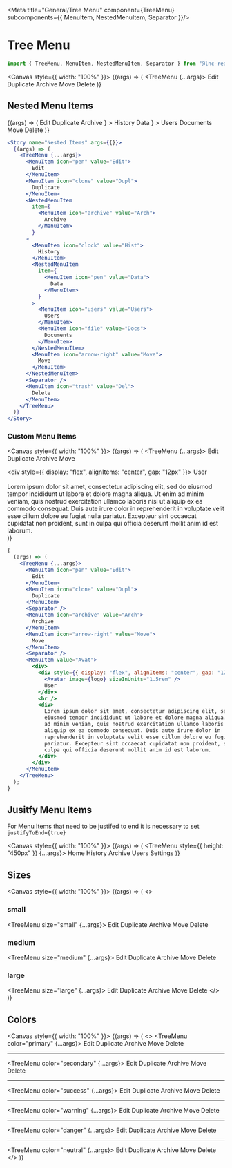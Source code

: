 
<Meta title="General/Tree Menu" component={TreeMenu}  subcomponents={{ MenuItem, NestedMenuItem, Separator }}/>

# Tree Menu

```jsx
import { TreeMenu, MenuItem, NestedMenuItem, Separator } from "@lnc-react-ui";
```


<Canvas style={{ width: "100%" }}>
  <Story name="Default" args={{}}>
    {(args) => (
      <TreeMenu {...args}>
        <MenuItem icon="pen" value="Edit">
          Edit
        </MenuItem>
        <MenuItem icon="clone" value="Dupl">
          Duplicate
        </MenuItem>
        <Separator />
        <MenuItem icon="archive" value="Arch">
          Archive
        </MenuItem>
        <MenuItem icon="arrow-right" value="Move">
          Move
        </MenuItem>
        <Separator />
        <MenuItem icon="trash" value="Del">
          Delete
        </MenuItem>
      </TreeMenu>
    )}
  </Story>
</Canvas>

<ArgsTable story="Default" />

## Nested Menu Items

<Story name="Nested Items" args={{}}>
  {(args) => (
    <TreeMenu {...args}>
      <MenuItem icon="pen" value="Edit">
        Edit
      </MenuItem>
      <MenuItem icon="clone" value="Dupl">
        Duplicate
      </MenuItem>
      <NestedMenuItem
        item={
          <MenuItem icon="archive" value="Arch">
            Archive
          </MenuItem>
        }
      >
        <MenuItem icon="clock" value="Hist">
          History
        </MenuItem>
        <NestedMenuItem
          item={
            <MenuItem icon="pen" value="Data">
              Data
            </MenuItem>
          }
        >
          <MenuItem icon="users" value="Users">
            Users
          </MenuItem>
          <MenuItem icon="file" value="Docs">
            Documents
          </MenuItem>
        </NestedMenuItem>
        <MenuItem icon="arrow-right" value="Move">
          Move
        </MenuItem>
      </NestedMenuItem>
      <Separator />
      <MenuItem icon="trash" value="Del">
        Delete
      </MenuItem>
    </TreeMenu>
  )}
</Story>

```jsx
<Story name="Nested Items" args={{}}>
  {(args) => (
    <TreeMenu {...args}>
      <MenuItem icon="pen" value="Edit">
        Edit
      </MenuItem>
      <MenuItem icon="clone" value="Dupl">
        Duplicate
      </MenuItem>
      <NestedMenuItem
        item={
          <MenuItem icon="archive" value="Arch">
            Archive
          </MenuItem>
        }
      >
        <MenuItem icon="clock" value="Hist">
          History
        </MenuItem>
        <NestedMenuItem
          item={
            <MenuItem icon="pen" value="Data">
              Data
            </MenuItem>
          }
        >
          <MenuItem icon="users" value="Users">
            Users
          </MenuItem>
          <MenuItem icon="file" value="Docs">
            Documents
          </MenuItem>
        </NestedMenuItem>
        <MenuItem icon="arrow-right" value="Move">
          Move
        </MenuItem>
      </NestedMenuItem>
      <Separator />
      <MenuItem icon="trash" value="Del">
        Delete
      </MenuItem>
    </TreeMenu>
  )}
</Story>
```

### Custom Menu Items

<Canvas style={{ width: "100%" }}>
  <Story name="Custom Items" args={{}}>
    {(args) => (
      <TreeMenu {...args}>
        <MenuItem icon="pen" value="Edit">
          Edit
        </MenuItem>
        <MenuItem icon="clone" value="Dupl">
          Duplicate
        </MenuItem>
        <Separator />
        <MenuItem icon="archive" value="Arch">
          Archive
        </MenuItem>
        <MenuItem icon="arrow-right" value="Move">
          Move
        </MenuItem>
        <Separator />
        <MenuItem value="Avat">
          <div>
            <div style={{ display: "flex", alignItems: "center", gap: "12px" }}>
              <Avatar image={logo} sizeInUnits="1.5rem" />
              User
            </div>
            <br />
            <div>
              Lorem ipsum dolor sit amet, consectetur adipiscing elit, sed do
              eiusmod tempor incididunt ut labore et dolore magna aliqua. Ut
              enim ad minim veniam, quis nostrud exercitation ullamco laboris
              nisi ut aliquip ex ea commodo consequat. Duis aute irure dolor in
              reprehenderit in voluptate velit esse cillum dolore eu fugiat
              nulla pariatur. Excepteur sint occaecat cupidatat non proident,
              sunt in culpa qui officia deserunt mollit anim id est laborum.
            </div>
          </div>
        </MenuItem>
      </TreeMenu>
    )}
  </Story>
</Canvas>

```jsx
{
  (args) => (
    <TreeMenu {...args}>
      <MenuItem icon="pen" value="Edit">
        Edit
      </MenuItem>
      <MenuItem icon="clone" value="Dupl">
        Duplicate
      </MenuItem>
      <Separator />
      <MenuItem icon="archive" value="Arch">
        Archive
      </MenuItem>
      <MenuItem icon="arrow-right" value="Move">
        Move
      </MenuItem>
      <Separator />
      <MenuItem value="Avat">
        <div>
          <div style={{ display: "flex", alignItems: "center", gap: "12px" }}>
            <Avatar image={logo} sizeInUnits="1.5rem" />
            User
          </div>
          <br />
          <div>
            Lorem ipsum dolor sit amet, consectetur adipiscing elit, sed do
            eiusmod tempor incididunt ut labore et dolore magna aliqua. Ut enim
            ad minim veniam, quis nostrud exercitation ullamco laboris nisi ut
            aliquip ex ea commodo consequat. Duis aute irure dolor in
            reprehenderit in voluptate velit esse cillum dolore eu fugiat nulla
            pariatur. Excepteur sint occaecat cupidatat non proident, sunt in
            culpa qui officia deserunt mollit anim id est laborum.
          </div>
        </div>
      </MenuItem>
    </TreeMenu>
  );
}
```

## Jusitfy Menu Items

For Menu Items that need to be justifed to end it is necessary to set `justifyToEnd={true}`

<Canvas style={{ width: "100%" }}>
  <Story name="Justify Menu Items" args={{}}>
    {(args) => (
      <TreeMenu style={{ height: "450px" }} {...args}>
        <MenuItem icon="home" value="Home">
          Home
        </MenuItem>
        <MenuItem icon="clock" value="Hist">
          History
        </MenuItem>
        <MenuItem icon="archive" value="Arch">
          Archive
        </MenuItem>
        <MenuItem icon="users" value="Users" justifyToEnd={true}>
          Users
        </MenuItem>
        <Separator justifyToEnd={true} />
        <MenuItem icon="gears" value="Sett" justifyToEnd={true}>
          Settings
        </MenuItem>
      </TreeMenu>
    )}
  </Story>
</Canvas>

## Sizes

<Canvas style={{ width: "100%" }}>
  <Story name="Sizes" args={{}}>
    {(args) => (
      <>
        <h3>small</h3>
        <TreeMenu size="small" {...args}>
          <MenuItem value="Edit" icon="pen">
            Edit
          </MenuItem>
          <MenuItem value="Dupl" icon="clone">
            Duplicate
          </MenuItem>
          <MenuItem value="Arch" icon="archive">
            Archive
          </MenuItem>
          <MenuItem value="Move" icon="arrow-right">
            Move
          </MenuItem>
          <MenuItem value="Del" icon="trash">
            Delete
          </MenuItem>
        </TreeMenu>
        <br />
        <h3>medium</h3>
        <TreeMenu size="medium" {...args}>
          <MenuItem value="Edit" icon="pen">
            Edit
          </MenuItem>
          <MenuItem value="Dupl" icon="clone">
            Duplicate
          </MenuItem>
          <MenuItem value="Arch" icon="archive">
            Archive
          </MenuItem>
          <MenuItem value="Move" icon="arrow-right">
            Move
          </MenuItem>
          <MenuItem value="Del" icon="trash">
            Delete
          </MenuItem>
        </TreeMenu>
        <br />
        <h3>large</h3>
        <TreeMenu size="large" {...args}>
          <MenuItem value="Edit" icon="pen">
            Edit
          </MenuItem>
          <MenuItem value="Dupl" icon="clone">
            Duplicate
          </MenuItem>
          <MenuItem value="Arch" icon="archive">
            Archive
          </MenuItem>
          <MenuItem value="Move" icon="arrow-right">
            Move
          </MenuItem>
          <MenuItem value="Del" icon="trash">
            Delete
          </MenuItem>
        </TreeMenu>
      </>
    )}
  </Story>
</Canvas>

## Colors

<Canvas style={{ width: "100%" }}>
  <Story name="Colors" args={{}}>
    {(args) => (
      <>
        <TreeMenu color="primary" {...args}>
          <MenuItem value="Edit" icon="pen">
            Edit
          </MenuItem>
          <MenuItem value="Dupl" icon="clone">
            Duplicate
          </MenuItem>
          <MenuItem value="Arch" icon="archive">
            Archive
          </MenuItem>
          <MenuItem value="Move" icon="arrow-right">
            Move
          </MenuItem>
          <MenuItem value="Del" icon="trash">
            Delete
          </MenuItem>
        </TreeMenu>
        <br />
        <hr />
        <TreeMenu color="secondary" {...args}>
          <MenuItem value="Edit" icon="pen">
            Edit
          </MenuItem>
          <MenuItem value="Dupl" icon="clone">
            Duplicate
          </MenuItem>
          <MenuItem value="Arch" icon="archive">
            Archive
          </MenuItem>
          <MenuItem value="Move" icon="arrow-right">
            Move
          </MenuItem>
          <MenuItem value="Del" icon="trash">
            Delete
          </MenuItem>
        </TreeMenu>
        <br />
        <hr />
        <TreeMenu color="success" {...args}>
          <MenuItem value="Edit" icon="pen">
            Edit
          </MenuItem>
          <MenuItem value="Dupl" icon="clone">
            Duplicate
          </MenuItem>
          <MenuItem value="Arch" icon="archive">
            Archive
          </MenuItem>
          <MenuItem value="Move" icon="arrow-right">
            Move
          </MenuItem>
          <MenuItem value="Del" icon="trash">
            Delete
          </MenuItem>
        </TreeMenu>
        <br />
        <hr />
        <TreeMenu color="warning" {...args}>
          <MenuItem value="Edit" icon="pen">
            Edit
          </MenuItem>
          <MenuItem value="Dupl" icon="clone">
            Duplicate
          </MenuItem>
          <MenuItem value="Arch" icon="archive">
            Archive
          </MenuItem>
          <MenuItem value="Move" icon="arrow-right">
            Move
          </MenuItem>
          <MenuItem value="Del" icon="trash">
            Delete
          </MenuItem>
        </TreeMenu>
        <br />
        <hr />
        <TreeMenu color="danger" {...args}>
          <MenuItem value="Edit" icon="pen">
            Edit
          </MenuItem>
          <MenuItem value="Dupl" icon="clone">
            Duplicate
          </MenuItem>
          <MenuItem value="Arch" icon="archive">
            Archive
          </MenuItem>
          <MenuItem value="Move" icon="arrow-right">
            Move
          </MenuItem>
          <MenuItem value="Del" icon="trash">
            Delete
          </MenuItem>
        </TreeMenu>
        <br />
        <hr />
        <TreeMenu color="neutral" {...args}>
          <MenuItem value="Edit" icon="pen">
            Edit
          </MenuItem>
          <MenuItem value="Dupl" icon="clone">
            Duplicate
          </MenuItem>
          <MenuItem value="Arch" icon="archive">
            Archive
          </MenuItem>
          <MenuItem value="Move" icon="arrow-right">
            Move
          </MenuItem>
          <MenuItem value="Del" icon="trash">
            Delete
          </MenuItem>
        </TreeMenu>
      </>
    )}
  </Story>
</Canvas>
